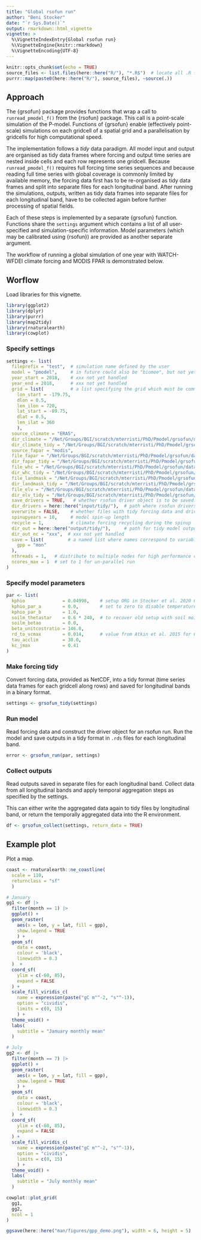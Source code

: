 ```yaml
---
title: "Global rsofun run"
author: "Beni Stocker"
date: "`r Sys.Date()`"
output: rmarkdown::html_vignette
vignette: >
  %\VignetteIndexEntry{Global rsofun run}
  %\VignetteEngine{knitr::rmarkdown}
  %\VignetteEncoding{UTF-8}
---
```


```r
knitr::opts_chunk$set(echo = TRUE)
source_files <- list.files(here::here("R/"), "*.R$")  # locate all .R files
purrr::map(paste0(here::here("R/"), source_files), ~source(.)) 
```

## Approach

The {grsofun} package provides functions that wrap a call to `runread_pmodel_f()` from the {rsofun} package. This call is a point-scale simulation of the P-model. Functions of {grsofun} enable (effectively point-scale) simulations on each gridcell of a spatial grid and a parallelisation by gridcells for high computational speed. 

The implementation follows a *tidy* data paradigm. All model input and output are organised as tidy data frames where forcing and output time series are nested inside cells and each row represents one gridcell. Because `runread_pmodel_f()` requires full forcing time series sequences and because reading full time series with global coverage is commonly limited by available memory, the forcing data first has to be re-organised as tidy data frames and split into separate files for each longitudinal band. After running the simulations, outputs, written as tidy data frames into separate files for each longitudinal band, have to be collected again before further processing of spatial fields. 

Each of these steps is implemented by a separate {grsofun} function. Functions share the `settings` argument which contains a list of all user-specified and simulation-specific information. Model parameters (which may be calibrated using {rsofun}) are provided as another separate argument.

The workflow of running a global simulation of one year with WATCH-WFDEI climate forcing and MODIS FPAR is demonstrated below.

## Worflow

Load libraries for this vignette.
```r
library(ggplot2)
library(dplyr)
library(purrr)
library(map2tidy)
library(rnaturalearth)
library(cowplot)

```

### Specify settings

```r
settings <- list(
  fileprefix = "test",  # simulation name defined by the user
  model = "pmodel",     # in future could also be "biomee", but not yet implemented
  year_start = 2018,    # xxx not yet handled
  year_end = 2018,      # xxx not yet handled
  grid = list(          # a list specifying the grid which must be common to all forcing data
    lon_start = -179.75,
    dlon = 0.5,
    len_ilon = 720,
    lat_start = -89.75,
    dlat = 0.5,
    len_ilat = 360
    ),
  source_climate = "ERA5",
  dir_climate = "/Net/Groups/BGI/scratch/mterristi/PhD/Pmodel/grsofun/data/ERA5",
  dir_climate_tidy = "/Net/Groups/BGI/scratch/mterristi/PhD/Pmodel/grsofun/data/ERA5/tidy",
  source_fapar = "modis",
  file_fapar = "/Net/Groups/BGI/scratch/mterristi/PhD/Pmodel/grsofun/data/fapar/MODIS-C006_MOD15A2_LAI_FPAR_zmaw/MODIS-C006_MOD15A2__LAI_FPAR__LPDAAC__GLOBAL_0.5degree__UHAM-ICDC__2000_2018__MON__fv0.02.nc",
  dir_fapar_tidy = "/Net/Groups/BGI/scratch/mterristi/PhD/Pmodel/grsofun/data/fapar/MODIS-C006_MOD15A2_LAI_FPAR_zmaw/tidy/",
  file_whc = "/Net/Groups/BGI/scratch/mterristi/PhD/Pmodel/grsofun/data/mtc_data/cwdx80_forcing_halfdeg.nc",
  dir_whc_tidy = "/Net/Groups/BGI/scratch/mterristi/PhD/Pmodel/grsofun/data/mtc_data/tidy/",
  file_landmask = "/Net/Groups/BGI/scratch/mterristi/PhD/Pmodel/grsofun/data/elevation/WFDEI-elevation.nc",
  dir_landmask_tidy = "/Net/Groups/BGI/scratch/mterristi/PhD/Pmodel/grsofun/data/elevation/WFDEI-elevation_tidy/",
  file_elv = "/Net/Groups/BGI/scratch/mterristi/PhD/Pmodel/grsofun/data/elevation/WFDEI-elevation.nc",
  dir_elv_tidy = "/Net/Groups/BGI/scratch/mterristi/PhD/Pmodel/grsofun/data/elevation/WFDEI-elevation_tidy/",
  save_drivers = TRUE,   # whether rsofun driver object is to be saved. Uses additional disk space but substantially speeds up grsofun_run().
  dir_drivers = here::here("input/tidy/"),  # path where rsofun drivers are to be written
  overwrite = FALSE,    # whether files with tidy forcing data and drivers are to be overwritten. If false, reads files if available instead of re-creating them.
  spinupyears = 10,     # model spin-up length
  recycle = 1,          # climate forcing recycling during the spinup
  dir_out = here::here("output/tidy/"),     # path for tidy model output
  dir_out_nc = "xxx",  # xxx not yet handled
  save = list(         # a named list where names correspond to variable names in rsofun output and the value is a string specifying the temporal resolution to which global output is to be aggregated. 
    gpp = "mon"
  ),
  nthreads = 1,   # distribute to multiple nodes for high performance computing - xxx not yet implemented
  ncores_max = 1  # set to 1 for un-parallel run
)
```

### Specify model parameters

```r
par <- list(
  kphio              = 0.04998,    # setup ORG in Stocker et al. 2020 GMD
  kphio_par_a        = 0.0,        # set to zero to disable temperature-dependence of kphio
  kphio_par_b        = 1.0,
  soilm_thetastar    = 0.6 * 240,  # to recover old setup with soil moisture stress
  soilm_betao        = 0.0,
  beta_unitcostratio = 146.0,
  rd_to_vcmax        = 0.014,      # value from Atkin et al. 2015 for C3 herbaceous
  tau_acclim         = 30.0,
  kc_jmax            = 0.41
)
```

### Make forcing tidy

Convert forcing data, provided as NetCDF, into a tidy format (time series data frames for each gridcell along rows) and saved for longitudinal bands in a binary format.

```r
settings <- grsofun_tidy(settings)
```

### Run model

Read forcing data and construct the driver object for an rsofun run. Run the model and save outputs in a tidy format in `.rds` files for each longitudinal band.

```r
error <- grsofun_run(par, settings)
```

### Collect outputs

Read outputs saved in separate files for each longitudinal band. Collect data from all longitudinal bands and apply temporal aggregation steps as specified by the settings.

This can either write the aggregated data again to tidy files by longitudinal band, or return the temporally aggregated data into the R environment.

```r
df <- grsofun_collect(settings, return_data = TRUE)
```

## Example plot

Plot a map.
```r
coast <- rnaturalearth::ne_coastline(
  scale = 110, 
  returnclass = "sf"
  )

# January
gg1 <- df |> 
  filter(month == 1) |> 
  ggplot() +
  geom_raster(
    aes(x = lon, y = lat, fill = gpp),
    show.legend = TRUE
    ) +
  geom_sf(
    data = coast,
    colour = 'black',
    linewidth = 0.3
  )  +
  coord_sf(
    ylim = c(-60, 85),
    expand = FALSE
  ) +
  scale_fill_viridis_c(
    name = expression(paste("gC m"^-2, "s"^-1)),
    option = "cividis",
    limits = c(0, 15)
    ) +
  theme_void() +
  labs(
    subtitle = "January monthly mean"
  )

# July
gg2 <- df |> 
  filter(month == 7) |> 
  ggplot() +
  geom_raster(
    aes(x = lon, y = lat, fill = gpp),
    show.legend = TRUE
    ) +
  geom_sf(
    data = coast,
    colour = 'black',
    linewidth = 0.3
  )  +
  coord_sf(
    ylim = c(-60, 85),
    expand = FALSE
  ) +
  scale_fill_viridis_c(
    name = expression(paste("gC m"^-2, "s"^-1)),
    option = "cividis",
    limits = c(0, 15)
    ) +
  theme_void() +
  labs(
    subtitle = "July monthly mean"
  )

cowplot::plot_grid(
  gg1, 
  gg2,
  ncol = 1
)

ggsave(here::here("man/figures/gpp_demo.png"), width = 6, height = 5)
```
